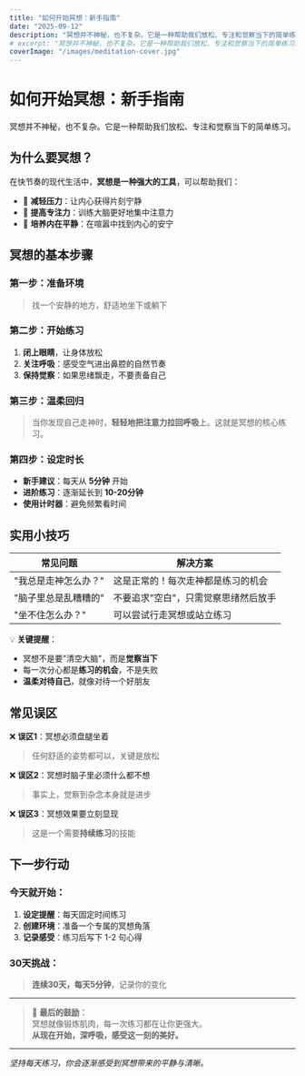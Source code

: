 ```yaml
---
title: "如何开始冥想：新手指南"
date: "2025-09-12"
description: "冥想并不神秘，也不复杂。它是一种帮助我们放松、专注和觉察当下的简单练习。本指南将带你一步步开始冥想。"
# excerpt: "冥想并不神秘，也不复杂。它是一种帮助我们放松、专注和觉察当下的简单练习。本指南将带你一步步开始冥想。"
coverImage: "/images/meditation-cover.jpg"
---
```


# 如何开始冥想：新手指南

冥想并不神秘，也不复杂。它是一种帮助我们放松、专注和觉察当下的简单练习。

## 为什么要冥想？

在快节奏的现代生活中，**冥想是一种强大的工具**，可以帮助我们：

- 🎯 **减轻压力**：让内心获得片刻宁静
- 🧠 **提高专注力**：训练大脑更好地集中注意力
- 🌊 **培养内在平静**：在喧嚣中找到内心的安宁

## 冥想的基本步骤

### 第一步：准备环境
> 找一个安静的地方，舒适地坐下或躺下

### 第二步：开始练习
1. **闭上眼睛**，让身体放松
2. **关注呼吸**：感受空气进出鼻腔的自然节奏
3. **保持觉察**：如果思绪飘走，不要责备自己

### 第三步：温柔回归
> 当你发现自己走神时，**轻轻地把注意力拉回呼吸**上。这就是冥想的核心练习。

### 第四步：设定时长
- **新手建议**：每天从 **5分钟** 开始
- **进阶练习**：逐渐延长到 **10-20分钟**
- **使用计时器**：避免频繁看时间

## 实用小技巧

| 常见问题 | 解决方案 |
|---------|---------|
| "我总是走神怎么办？" | 这是正常的！每次走神都是练习的机会 |
| "脑子里总是乱糟糟的" | 不要追求"空白"，只需觉察思绪然后放手 |
| "坐不住怎么办？" | 可以尝试行走冥想或站立练习 |

💡 **关键提醒**：
- 冥想不是要"清空大脑"，而是**觉察当下**
- 每一次分心都是**练习的机会**，不是失败
- **温柔对待自己**，就像对待一个好朋友

## 常见误区

❌ **误区1**：冥想必须盘腿坐着
> 任何舒适的姿势都可以，关键是放松

❌ **误区2**：冥想时脑子里必须什么都不想
> 事实上，觉察到杂念本身就是进步

❌ **误区3**：冥想效果要立刻显现
> 这是一个需要**持续练习**的技能

## 下一步行动

### 今天就开始：
1. **设定提醒**：每天固定时间练习
2. **创建环境**：准备一个专属的冥想角落
3. **记录感受**：练习后写下 1-2 句心得

### 30天挑战：
> **连续30天，每天5分钟**，记录你的变化

---

> 💭 **最后的鼓励**：  
> 冥想就像锻炼肌肉，每一次练习都在让你更强大。  
> **从现在开始，深呼吸，感受这一刻的美好。**

---
*坚持每天练习，你会逐渐感受到冥想带来的平静与清晰。*